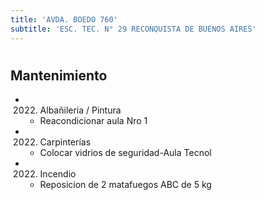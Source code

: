 ```yaml
---
title: 'AVDA. BOEDO 760'
subtitle: 'ESC. TEC. N° 29 RECONQUISTA DE BUENOS AIRES'
---
```


#


## Mantenimiento

*  (2022) Albañileria / Pintura 
    + Reacondicionar aula Nro 1

*  (2022) Carpinterías 
    + Colocar vidrios de seguridad-Aula Tecnol

*  (2022) Incendio 
    + Reposicion de 2 matafuegos ABC de 5 kg



